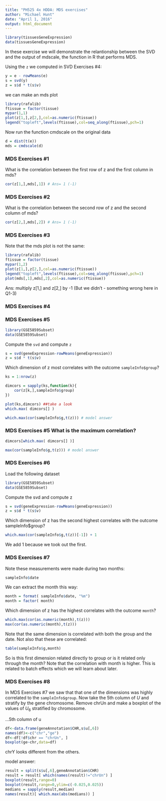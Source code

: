 ```yaml
---
title: "PH525 4x HDDA: MDS exercises"
author: "Michael Hunt"
date: "April 1, 2016"
output: html_document
---
```


```r
library(tissuesGeneExpression)
data(tissuesGeneExpression)
```

In these exercise we will demonstrate the relantionship between the SVD and the output of mdscale, the function in R that performs MDS.

Using the `z` we computed in SVD Exercises #4:

```r
y = e - rowMeans(e)
s = svd(y)
z = s$d * t(s$v)
```
we can make an mds plot

```r
library(rafalib)
ftissue = factor(tissue)
mypar(1,1)
plot(z[1,],z[2,],col=as.numeric(ftissue))
legend("topleft",levels(ftissue),col=seq_along(ftissue),pch=1)
```
Now run the function cmdscale on the original data

```r
d = dist(t(e))
mds = cmdscale(d)
```

### MDS Exercises #1     
What is the correlation between the first row of z and the first column in mds?

```r
cor(z[1,],mds[,1]) # Ans= 1 (-1)
```
### MDS Exercises #2  
What is the correlation between the second row of z and the second column of mds?

```r
cor(z[2,],mds[,2]) # Ans= 1 (-1)
```
### MDS Exercises #3  
Note that the mds plot is not the same:

```r
library(rafalib)
ftissue = factor(tissue)
mypar(1,2)
plot(z[1,],z[2,],col=as.numeric(ftissue))
legend("topleft",levels(ftissue),col=seq_along(ftissue),pch=1)
plot(mds[,1],mds[,2],col=as.numeric(ftissue))
```

Ans: multiply z[1,] and z[2,] by -1 
(But we didn't - something wrong here in Q1-3)

### MDS Exercises #4
### MDS Exercises #5

```r
library(GSE5859Subset)
data(GSE5859Subset)
```  
Compute the `svd` and compute `z`

```r
s = svd(geneExpression-rowMeans(geneExpression))
z = s$d * t(s$v)
```
Which dimension of z most correlates with the outcome `sampleInfo$group`?

```r
ks = 1:nrow(z)

dimcors = sapply(ks,function(k){
    cor(z[k,],sampleInfo$group) 
})

plot(ks,dimcors) ##take a look
which.max( dimcors[] )
```

```r
which.max(cor(sampleInfo$g,t(z))) # model answer
```
### MDS Exercises #5 What is the maximum correlation?

```r
dimcors[which.max( dimcors[] )]
```

```r
max(cor(sampleInfo$g,t(z))) # model answer
```

### MDS Exercises #6  

Load the following dataset

```r
library(GSE5859Subset)
data(GSE5859Subset)
```

Compute the svd and compute z

```r
s = svd(geneExpression-rowMeans(geneExpression))
z = s$d * t(s$v)
```

Which dimension of z has the second highest correlates with the outcome sampleInfo$group?

```r
which.max(cor(sampleInfo$g,t(z))[-1]) + 1
```
We add 1 because we took out the first.

### MDS Exercises #7

Note these measurements were made during two months:

```r
sampleInfo$date
```

We can extract the month this way:

```r
month = format( sampleInfo$date, "%m")
month = factor( month)
```

Which dimension of z has the highest correlates with the outcome `month`?

```r
which.max(cor(as.numeric(month),t(z)))
max(cor(as.numeric(month),t(z)))
```
Note that the same dimension is correlated with both the group and the date. Not also that these are correlated:

```r
table(sampleInfo$g,month)
```
So is this first dimension related directly to group or is it related only through the month? Note that the correlation with month is higher. This is related to batch effects which we will learn about later.

### MDS Exercises #8

In MDS Exercises #7 we saw that that one of the dimensions was highly correlated to the `sampleInfo$group`. Now take the 5th column of $U$ and stratify by the gene chromosome. Remove chrUn and make a boxplot of the values of $U_6$ stratified by chromosome.

...5th column of u
```r
df<-data.frame(geneAnnotation$CHR,s$u[,6])
names(df)<-c("chr","ge")
df<-df[!df$chr == "chrUn", ]
boxplot(ge~chr,data=df)
```
chrY looks different from the others.

model answer:

```r
result = split(s$u[,6],geneAnnotation$CHR)
result = result[ which(names(result)!="chrUn") ]
boxplot(result,range=0)
boxplot(result,range=0,ylim=c(-0.025,0.025))
medians = sapply(result,median)
names(result)[ which.max(abs(medians)) ]
```
